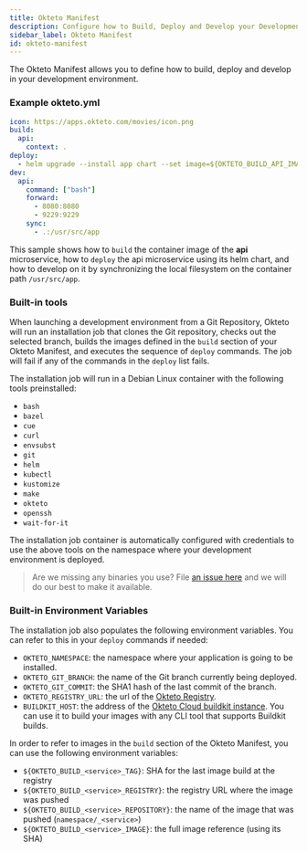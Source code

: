```yaml
---
title: Okteto Manifest
description: Configure how to Build, Deploy and Develop your Development Environment
sidebar_label: Okteto Manifest
id: okteto-manifest
---
```


The Okteto Manifest allows you to define how to build, deploy and develop in your development environment.

### Example okteto.yml

```yaml
icon: https://apps.okteto.com/movies/icon.png
build:
  api:
    context: .
deploy:
  - helm upgrade --install app chart --set image=${OKTETO_BUILD_API_IMAGE}
dev:
  api:
    command: ["bash"]
    forward:
      - 8080:8080
      - 9229:9229
    sync:
      - .:/usr/src/app
```

This sample shows how to `build` the container image of the **api** microservice,
how to `deploy` the api microservice using its helm chart,
and how to develop on it by synchronizing the local filesystem on the container path `/usr/src/app`.

### Built-in tools

When launching a development environment from a Git Repository,
Okteto will run an installation job that clones the Git repository,
checks out the selected branch,
builds the images defined in the `build` section of your Okteto Manifest,
and executes the sequence of `deploy` commands.
The job will fail if any of the commands in the `deploy` list fails.

The installation job will run in a Debian Linux container with the following tools preinstalled:

- `bash`
- `bazel`
- `cue`
- `curl`
- `envsubst`
- `git`
- `helm`
- `kubectl`
- `kustomize`
- `make`
- `okteto`
- `openssh`
- `wait-for-it`

The installation job container is automatically configured with credentials to use the above tools on the namespace where your development environment is deployed.

> Are we missing any binaries you use? File [an issue here](https://github.com/okteto/cloud-feedback/issues/new) and we will do our best to make it available.

### Built-in Environment Variables

The installation job also populates the following environment variables. You can refer to this in your `deploy` commands if needed:

- `OKTETO_NAMESPACE`: the namespace where your application is going to be installed.
- `OKTETO_GIT_BRANCH`: the name of the Git branch currently being deployed.
- `OKTETO_GIT_COMMIT`: the SHA1 hash of the last commit of the branch.
- `OKTETO_REGISTRY_URL`: the url of the [Okteto Registry](/docs/cloud/registry/).
- `BUILDKIT_HOST`: the address of the [Okteto Cloud buildkit instance](/docs/cloud/build/). You can use it to build your images with any CLI tool that supports Buildkit builds.

In order to refer to images in the `build` section of the Okteto Manifest, you can use the following environment variables:

- `${OKTETO_BUILD_<service>_TAG}`: SHA for the last image build at the registry
- `${OKTETO_BUILD_<service>_REGISTRY}`: the registry URL where the image was pushed
- `${OKTETO_BUILD_<service>_REPOSITORY}`: the name of the image that was pushed (`namespace/_<service>`)
- `${OKTETO_BUILD_<service>_IMAGE}`: the full image reference (using its SHA)
